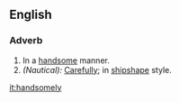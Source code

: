 ==English==
===Adverb===
#In a [[handsome]] manner.
#''(Nautical):'' [[Carefully]]; in [[shipshape]] style.

[[it:handsomely]]